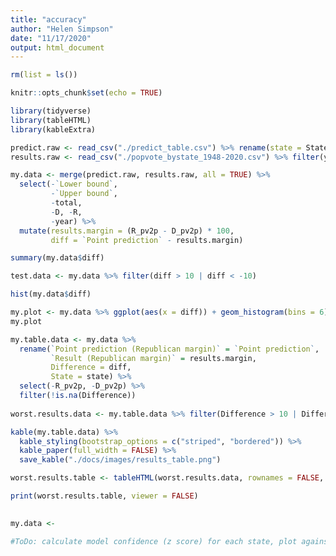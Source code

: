 ```yaml
---
title: "accuracy"
author: "Helen Simpson"
date: "11/17/2020"
output: html_document
---
```


```r

rm(list = ls())

knitr::opts_chunk$set(echo = TRUE)

library(tidyverse)
library(tableHTML)
library(kableExtra)
```

```r

predict.raw <- read_csv("./predict_table.csv") %>% rename(state = State)
results.raw <- read_csv("./popvote_bystate_1948-2020.csv") %>% filter(year == 2020)

my.data <- merge(predict.raw, results.raw, all = TRUE) %>% 
  select(-`Lower bound`, 
         -`Upper bound`, 
         -total, 
         -D, -R, 
         -year) %>% 
  mutate(results.margin = (R_pv2p - D_pv2p) * 100,
         diff = `Point prediction` - results.margin)

summary(my.data$diff)

test.data <- my.data %>% filter(diff > 10 | diff < -10)

hist(my.data$diff)

my.plot <- my.data %>% ggplot(aes(x = diff)) + geom_histogram(bins = 6) + theme_classic()
my.plot
```

```r
my.table.data <- my.data %>% 
  rename(`Point prediction (Republican margin)` = `Point prediction`,
         `Result (Republican margin)` = results.margin,
         Difference = diff, 
         State = state) %>% 
  select(-R_pv2p, -D_pv2p) %>% 
  filter(!is.na(Difference))
  
worst.results.data <- my.table.data %>% filter(Difference > 10 | Difference < -10)

kable(my.table.data) %>% 
  kable_styling(bootstrap_options = c("striped", "bordered")) %>% 
  kable_paper(full_width = FALSE) %>% 
  save_kable("./docs/images/results_table.png")

worst.results.table <- tableHTML(worst.results.data, rownames = FALSE, border = 2, round = 4, caption = "States I missed by more than 10%")

print(worst.results.table, viewer = FALSE)
  
```

```r
my.data <- 

#ToDo: calculate model confidence (z score) for each state, plot against actual victory margin, # of polls

```
